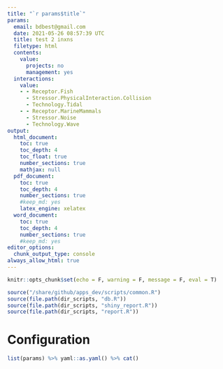 ```yaml
---
title: "`r params$title`"
params:
  email: bdbest@gmail.com
  date: 2021-05-26 08:57:39 UTC
  title: test 2 inxns
  filetype: html
  contents:
    value:
      projects: no
      management: yes
  interactions:
    value:
    - - Receptor.Fish
      - Stressor.PhysicalInteraction.Collision
      - Technology.Tidal
    - - Receptor.MarineMammals
      - Stressor.Noise
      - Technology.Wave
output:
  html_document:
    toc: true
    toc_depth: 4
    toc_float: true
    number_sections: true
    mathjax: null
  pdf_document:
    toc: true
    toc_depth: 4
    number_sections: true
    #keep_md: yes
    latex_engine: xelatex
  word_document:
    toc: true
    toc_depth: 4
    number_sections: true
    #keep_md: yes
editor_options: 
  chunk_output_type: console
always_allow_html: true
---
```


```r
knitr::opts_chunk$set(echo = F, warning = F, message = F, eval = T)
```

```r
source("/share/github/apps_dev/scripts/common.R")
source(file.path(dir_scripts, "db.R"))
source(file.path(dir_scripts, "shiny_report.R"))
source(file.path(dir_scripts, "report.R"))
```

# Configuration

```r
list(params) %>% yaml::as.yaml() %>% cat()
```
